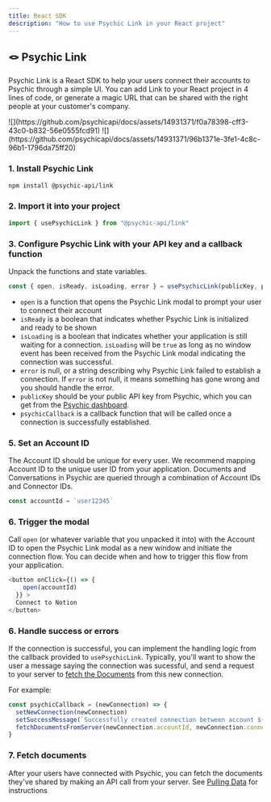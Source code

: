 ```yaml
---
title: React SDK
description: "How to use Psychic Link in your React project"
---
```


## 🪢 Psychic Link
Psychic Link is a React SDK to help your users connect their accounts to Psychic through a simple UI. 
You can add Link to your React project in 4 lines of code, or generate a magic URL that can be shared with the right people at your customer's company.

<Accordion title="Show screenshots">
![](https://github.com/psychicapi/docs/assets/14931371/f0a78398-cff3-43c0-b832-56e0555fcd91)
![](https://github.com/psychicapi/docs/assets/14931371/96b1371e-3fe1-4c8c-96b1-1796da75ff20)
</Accordion>

### 1. Install Psychic Link
```bash
npm install @psychic-api/link
```

### 2. Import it into your project
```javascript
import { usePsychicLink } from "@psychic-api/link"
```

### 3. Configure Psychic Link with your API key and a callback function
Unpack the functions and state variables.
```javascript
const { open, isReady, isLoading, error } = usePsychicLink(publicKey, psychicCallback) 
```
* `open` is a function that opens the Psychic Link modal to prompt your user to connect their account
* `isReady` is a boolean that indicates whether Psychic Link is initialized and ready to be shown
* `isLoading` is a boolean that indicates whether your application is still waiting for a connection. `isLoading` will be `true` as long as no window event has been received from the Psychic Link modal indicating the connection was successful.
* `error` is null, or a string describing why Psychic Link failed to establish a connection. If `error` is not null, it means something has gone wrong and you should handle the error.
* `publicKey` should be your public API key from Psychic, which you can get from the [Psychic dashboard](https://dashboard.psychic.dev).
* `psychicCallback` is a callback function that will be called once a connection is successfully established.

### 5. Set an Account ID
The Account ID should be unique for every user. We recommend mapping Account ID to the unique user ID from your application. Documents and Conversations in Psychic are queried through a combination of Account IDs and Connector IDs.

```javascript
const accountId = `user12345`
```

### 6. Trigger the modal
Call `open` (or whatever variable that you unpacked it into) with the Account ID to open the Psychic Link modal as a new window and initiate the connection flow. You can decide when and how to trigger this flow from your application.
```javascript
<button onClick={() => {
    open(accountId)
  }} >
  Connect to Notion
</button>
```

### 6. Handle success or errors
If the connection is successful, you can implement the handling logic from the callback provided to `usePsychicLink`. Typically, you'll want to show the user a message saying the connection was sucessful, and send a request to your server to [fetch the Documents]('/pulling-data') from this new connection.

For example:
```javascript
const psychicCallback = (newConnection) => {
  setNewConnection(newConnection)
  setSuccessMessage(`Successfully created connection between account ${newConnection.accountId} and ${newConnection.connectorId}`)
  fetchDocumentsFromServer(newConnection.accountId, newConnection.connectorId)
}
```

### 7. Fetch documents
After your users have connected with Psychic, you can fetch the documents they've shared by making an API call from your server. See [Pulling Data](('/querying')) for instructions
